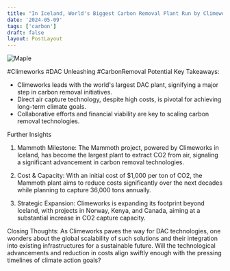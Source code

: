 ```yaml
---
title: "In Iceland, World's Biggest Carbon Removal Plant Run by Climeworks Comes Online . "
date: '2024-05-09'
tags: ['carbon']
draft: false
layout: PostLayout
---
```


<div className="flex justify-center">
  <div className="my-1 w-full px-2 xl:my-1 xl:w-1/2 xl:px-2">
    <img src="https://willpolesa.pythonanywhere.com/static/podcast_thumbnails/thumbnail_recTUie00YTH4wcmQ.jpg" alt="Maple" className="mx-auto h-58 w-auto" />
  </div>
</div>

#Climeworks #DAC Unleashing #CarbonRemoval Potential
Key Takeaways:
- Climeworks leads with the world's largest DAC plant, signifying a major step in carbon removal initiatives.
- Direct air capture technology, despite high costs, is pivotal for achieving long-term climate goals.
- Collaborative efforts and financial viability are key to scaling carbon removal technologies.

Further Insights
1. Mammoth Milestone:
The Mammoth project, powered by Climeworks in Iceland, has become the largest plant to extract CO2 from air, signaling a significant advancement in carbon removal technologies.

2. Cost & Capacity:
With an initial cost of $1,000 per ton of CO2, the Mammoth plant aims to reduce costs significantly over the next decades while planning to capture 36,000 tons annually.

3. Strategic Expansion:
Climeworks is expanding its footprint beyond Iceland, with projects in Norway, Kenya, and Canada, aiming at a substantial increase in CO2 capture capacity.

Closing Thoughts:
As Climeworks paves the way for DAC technologies, one wonders about the global scalability of such solutions and their integration into existing infrastructures for a sustainable future. Will the technological advancements and reduction in costs align swiftly enough with the pressing timelines of climate action goals?
